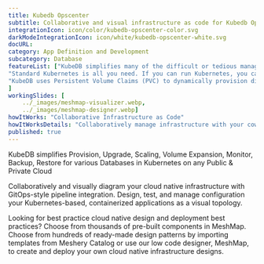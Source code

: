 ```yaml
---
title: Kubedb Opscenter  
subtitle: Collaborative and visual infrastructure as code for Kubedb Opscenter
integrationIcon: icon/color/kubedb-opscenter-color.svg
darkModeIntegrationIcon: icon/white/kubedb-opscenter-white.svg
docURL: 
category: App Definition and Development
subcategory: Database
featureList: ["KubeDB simplifies many of the difficult or tedious management tasks of running a production grade databases on private and public clouds. Maintain one stack for all your stateless and stateful applications and simplify the operational complexity.",
"Standard Kubernetes is all you need. If you can run Kubernetes, you can provision and manage databases using KubeDB. Use standard Kubernetes CLI and API to provision and manage databases.",
"KubeDB uses Persistent Volume Claims (PVC) to dynamically provision disks for database instances. Using appropriately defined StorageClasses, KubeDB provisioned database instances are designed to scale from small development workloads up to performance-intensive workloads on private and public cloud environments."
]
workingSlides: [
    ../_images/meshmap-visualizer.webp,
    ../_images/meshmap-designer.webp]
howItWorks: "Collaborative Infrastructure as Code"
howItWorksDetails: "Collaboratively manage infrastructure with your coworkers synchronously sharing the same designs."
published: true
---
```

<p>
    KubeDB simplifies Provision, Upgrade, Scaling, Volume Expansion, Monitor, Backup, Restore for various Databases in Kubernetes on any Public & Private Cloud
</p>
<p>
    Collaboratively and visually diagram your cloud native infrastructure with GitOps-style pipeline integration. Design, test, and manage configuration your Kubernetes-based, containerized applications as a visual topology.
</p>
<p>
    Looking for best practice cloud native design and deployment best practices? Choose from thousands of pre-built components in MeshMap. Choose from hundreds of ready-made design patterns by importing templates from Meshery Catalog or use our low code designer, MeshMap, to create and deploy your own cloud native infrastructure designs.
</p>